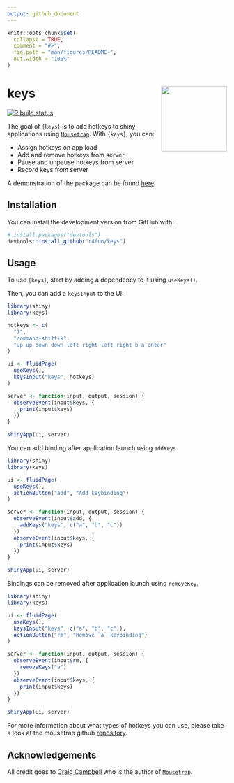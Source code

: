 ```yaml
---
output: github_document
---
```


<!-- README.md is generated from README.Rmd. Please edit that file -->

```r
knitr::opts_chunk$set(
  collapse = TRUE,
  comment = "#>",
  fig.path = "man/figures/README-",
  out.width = "100%"
)
```

# keys <img src="man/figures/logo.png" align="right" height=150/>

<!-- badges: start -->
[![R build status](https://github.com/r4fun/keys/workflows/R-CMD-check/badge.svg)](https://github.com/r4fun/keys/actions)
<!-- badges: end -->

The goal of `{keys}` is to add hotkeys to shiny applications using [`Mousetrap`](https://github.com/ccampbell/mousetrap). With `{keys}`, you can:

* Assign hotkeys on app load
* Add and remove hotkeys from server
* Pause and unpause hotkeys from server
* Record keys from server

A demonstration of the package can be found [here](https://r4fun.dev/shiny/keys-app/).

## Installation

You can install the development version from GitHub with:

```r
# install.packages("devtools")
devtools::install_github("r4fun/keys")
```

## Usage

To use `{keys}`, start by adding a dependency to it using `useKeys()`.

Then, you can add a `keysInput` to the UI:

```r
library(shiny)
library(keys)

hotkeys <- c(
  "1", 
  "command+shift+k", 
  "up up down down left right left right b a enter"
)

ui <- fluidPage(
  useKeys(),
  keysInput("keys", hotkeys)
)

server <- function(input, output, session) {
  observeEvent(input$keys, {
    print(input$keys)
  })
}

shinyApp(ui, server)
```

You can add binding after application launch using `addKeys`.

```r
library(shiny)
library(keys)

ui <- fluidPage(
  useKeys(),
  actionButton("add", "Add keybinding")
)

server <- function(input, output, session) {
  observeEvent(input$add, {
    addKeys("keys", c("a", "b", "c"))
  })
  observeEvent(input$keys, {
    print(input$keys)
  })
}

shinyApp(ui, server)
```

Bindings can be removed after application launch using `removeKey`.

```r
library(shiny)
library(keys)

ui <- fluidPage(
  useKeys(),
  keysInput("keys", c("a", "b", "c")),
  actionButton("rm", "Remove `a` keybinding")
)

server <- function(input, output, session) {
  observeEvent(input$rm, {
    removeKeys("a")
  })
  observeEvent(input$keys, {
    print(input$keys)
  })
}

shinyApp(ui, server)
```

For more information about what types of hotkeys you can use, please take a look at the mousetrap github [repository](https://github.com/ccampbell/mousetrap).

## Acknowledgements

All credit goes to [Craig Campbell](https://github.com/ccampbell) who is the author of [`Mousetrap`](https://github.com/ccampbell/mousetrap).
